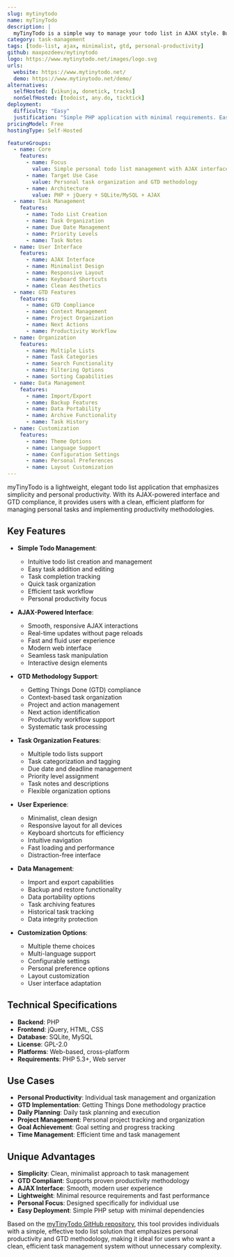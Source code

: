```yaml
---
slug: mytinytodo
name: myTinyTodo
description: |
  myTinyTodo is a simple way to manage your todo list in AJAX style. Built with PHP, jQuery, and SQLite/MySQL, it provides a clean, minimalist interface for personal task management while being GTD (Getting Things Done) compliant for productivity enthusiasts.
category: task-management
tags: [todo-list, ajax, minimalist, gtd, personal-productivity]
github: maxpozdeev/mytinytodo
logo: https://www.mytinytodo.net/images/logo.svg
urls:
  website: https://www.mytinytodo.net/
  demo: https://www.mytinytodo.net/demo/
alternatives:
  selfHosted: [vikunja, donetick, tracks]
  nonSelfHosted: [todoist, any.do, ticktick]
deployment:
  difficulty: "Easy"
  justification: "Simple PHP application with minimal requirements. Easy setup with SQLite or MySQL database."
pricingModel: Free
hostingType: Self-Hosted

featureGroups:
  - name: Core
    features:
      - name: Focus
        value: Simple personal todo list management with AJAX interface
      - name: Target Use Case
        value: Personal task organization and GTD methodology
      - name: Architecture
        value: PHP + jQuery + SQLite/MySQL + AJAX
  - name: Task Management
    features:
      - name: Todo List Creation
      - name: Task Organization
      - name: Due Date Management
      - name: Priority Levels
      - name: Task Notes
  - name: User Interface
    features:
      - name: AJAX Interface
      - name: Minimalist Design
      - name: Responsive Layout
      - name: Keyboard Shortcuts
      - name: Clean Aesthetics
  - name: GTD Features
    features:
      - name: GTD Compliance
      - name: Context Management
      - name: Project Organization
      - name: Next Actions
      - name: Productivity Workflow
  - name: Organization
    features:
      - name: Multiple Lists
      - name: Task Categories
      - name: Search Functionality
      - name: Filtering Options
      - name: Sorting Capabilities
  - name: Data Management
    features:
      - name: Import/Export
      - name: Backup Features
      - name: Data Portability
      - name: Archive Functionality
      - name: Task History
  - name: Customization
    features:
      - name: Theme Options
      - name: Language Support
      - name: Configuration Settings
      - name: Personal Preferences
      - name: Layout Customization
---
```


myTinyTodo is a lightweight, elegant todo list application that emphasizes simplicity and personal productivity. With its AJAX-powered interface and GTD compliance, it provides users with a clean, efficient platform for managing personal tasks and implementing productivity methodologies.

## Key Features

- **Simple Todo Management**:

  - Intuitive todo list creation and management
  - Easy task addition and editing
  - Task completion tracking
  - Quick task organization
  - Efficient task workflow
  - Personal productivity focus

- **AJAX-Powered Interface**:

  - Smooth, responsive AJAX interactions
  - Real-time updates without page reloads
  - Fast and fluid user experience
  - Modern web interface
  - Seamless task manipulation
  - Interactive design elements

- **GTD Methodology Support**:

  - Getting Things Done (GTD) compliance
  - Context-based task organization
  - Project and action management
  - Next action identification
  - Productivity workflow support
  - Systematic task processing

- **Task Organization Features**:

  - Multiple todo lists support
  - Task categorization and tagging
  - Due date and deadline management
  - Priority level assignment
  - Task notes and descriptions
  - Flexible organization options

- **User Experience**:

  - Minimalist, clean design
  - Responsive layout for all devices
  - Keyboard shortcuts for efficiency
  - Intuitive navigation
  - Fast loading and performance
  - Distraction-free interface

- **Data Management**:

  - Import and export capabilities
  - Backup and restore functionality
  - Data portability options
  - Task archiving features
  - Historical task tracking
  - Data integrity protection

- **Customization Options**:
  - Multiple theme choices
  - Multi-language support
  - Configurable settings
  - Personal preference options
  - Layout customization
  - User interface adaptation

## Technical Specifications

- **Backend**: PHP
- **Frontend**: jQuery, HTML, CSS
- **Database**: SQLite, MySQL
- **License**: GPL-2.0
- **Platforms**: Web-based, cross-platform
- **Requirements**: PHP 5.3+, Web server

## Use Cases

- **Personal Productivity**: Individual task management and organization
- **GTD Implementation**: Getting Things Done methodology practice
- **Daily Planning**: Daily task planning and execution
- **Project Management**: Personal project tracking and organization
- **Goal Achievement**: Goal setting and progress tracking
- **Time Management**: Efficient time and task management

## Unique Advantages

- **Simplicity**: Clean, minimalist approach to task management
- **GTD Compliant**: Supports proven productivity methodology
- **AJAX Interface**: Smooth, modern user experience
- **Lightweight**: Minimal resource requirements and fast performance
- **Personal Focus**: Designed specifically for individual use
- **Easy Deployment**: Simple PHP setup with minimal dependencies

Based on the [myTinyTodo GitHub repository](https://github.com/maxpozdeev/mytinytodo), this tool provides individuals with a simple, effective todo list solution that emphasizes personal productivity and GTD methodology, making it ideal for users who want a clean, efficient task management system without unnecessary complexity.
